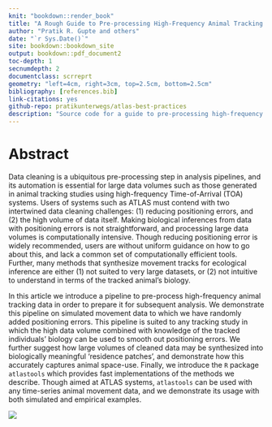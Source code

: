 ```yaml
--- 
knit: "bookdown::render_book"
title: "A Rough Guide to Pre-processing High-Frequency Animal Tracking Data"
author: "Pratik R. Gupte and others"
date: "`r Sys.Date()`"
site: bookdown::bookdown_site
output: bookdown::pdf_document2
toc-depth: 1
secnumdepth: 2
documentclass: scrreprt
geometry: "left=4cm, right=3cm, top=2.5cm, bottom=2.5cm"
bibliography: [references.bib]
link-citations: yes
github-repo: pratikunterwegs/atlas-best-practices
description: "Source code for a guide to pre-processing high-frequency tracking data."
---
```


# Abstract

Data cleaning is a ubiquitous pre-processing step in analysis pipelines, and its automation is essential for large data volumes such as those generated in animal tracking studies using high-frequency Time-of-Arrival (TOA) systems.
Users of systems such as ATLAS must contend with two intertwined data cleaning challenges: (1) reducing positioning errors, and (2) the high volume of data itself.
Making biological inferences from data with positioning errors is not straightforward, and processing large data volumes is computationally intensive.
Though reducing positioning error is widely recommended, users are without uniform guidance on how to go about this, and lack a common set of computationally efficient tools.
Further, many methods that synthesize movement tracks for ecological inference are either (1) not suited to very large datasets, or (2) not intuitive to understand in terms of the tracked animal's biology.

In this article we introduce a pipeline to pre-process high-frequency animal tracking data in order to prepare it for subsequent analysis.
We demonstrate this pipeline on simulated movement data to which we have randomly added positioning errors.
This pipeline is suited to any tracking study in which the high data volume combined with knowledge of the tracked individuals’ biology can be used to smooth out positioning errors. 
We further suggest how large volumes of cleaned data may be synthesized into biologically meaningful ‘residence patches’, and demonstrate how this accurately captures animal space-use.
Finally, we introduce the `R` package `atlastools` which provides fast implementations of the methods we describe. 
Though aimed at ATLAS systems, `atlastools` can be used with any time-series animal movement data, and we demonstrate its usage with both simulated and empirical examples.


![](figures/fig_recipe.png)
